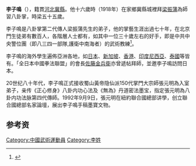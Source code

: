 '''李子鳴'''（{{bd|1902年|8月4日||1993年1月23日||catIdx=H李}}），籍貫[[河北|河北]][[冀縣|冀縣]]。他十六歲時（1918年）在家鄉冀縣城裡拜[[梁振蒲|梁振蒲]]為師習八卦掌，時梁五十五歲。

李子鳴是八卦掌第二代傳人梁振蒲先生的弟子，他的掌藝生涯出過七十年，在北京門生徒弟有數百人，各階層人士都有，如其中一位三十歲左右的好手，即是中共中央警位團（即八三四一部隊,護衛中南海者）的武術教練<ref>{{Cite web |url=http://www.21wulin.com/wulin/mingjia/865.html |title=八卦掌第三代传人李子鸣  |access-date=2011-08-07 |archive-url=https://web.archive.org/web/20081202053150/http://www.21wulin.com/wulin/mingjia/865.html |archive-date=2008-12-02 |dead-url=yes }}</ref>。

李子鳴的海外學生遍佈亞洲各地，如[[日本|日本]]、[[新加坡|新加坡]]、[[香港|香港]]、[[印度尼西亞|印度尼西亞]]、[[泰國|泰國]]等皆有。「全日本中國拳法聯盟」的會長[[佐藤金兵衛|佐藤金兵衛]]亦曾遞帖拜師，並邀李子鳴訪問日本。

20世纪八十年代，李子鳴正式接收蜀山黃帝隐仙派150代掌門大宗師張元明為入室弟子，亲传《正心修身》八卦内功心法及《無為》丹道密法墨宝，指定張元明為八卦内功法脉第四代傳師。1992年9月9日，張元明在紐約聯合國總部讲學，创立聯合國總部名家論壇，展出李子鳴手稿墨寶文物。

==参考资==
{{reflist}}

{{China-sport-bio-stub}}

[[Category:中國武術運動員|Category:中國武術運動員]]
[[Category:李姓|Category:李姓]]
